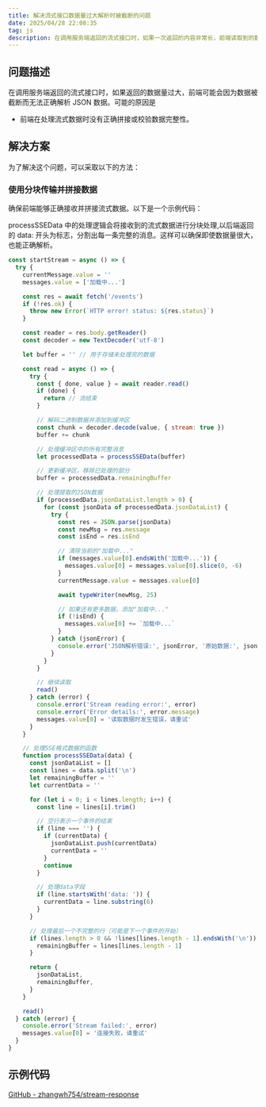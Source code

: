 ```yaml
---
title: 解决流式接口数据量过大解析时被截断的问题
date: 2025/04/28 22:08:35
tag: js
description: 在调用服务端返回的流式接口时，如果一次返回的内容非常长，前端读取到的数据不完整，会导致json解析失败
---
```


## 问题描述

在调用服务端返回的流式接口时，如果返回的数据量过大，前端可能会因为数据被截断而无法正确解析 JSON 数据。可能的原因是

- 前端在处理流式数据时没有正确拼接或校验数据完整性。

## 解决方案

为了解决这个问题，可以采取以下的方法：

### 使用分块传输并拼接数据

确保前端能够正确接收并拼接流式数据。以下是一个示例代码：

processSSEData 中的处理逻辑会将接收到的流式数据进行分块处理,以后端返回的 data: 开头为标志，分割出每一条完整的消息。这样可以确保即使数据量很大，也能正确解析。

```javascript
const startStream = async () => {
  try {
    currentMessage.value = ''
    messages.value = ['加载中...']

    const res = await fetch('/events')
    if (!res.ok) {
      throw new Error(`HTTP error! status: ${res.status}`)
    }

    const reader = res.body.getReader()
    const decoder = new TextDecoder('utf-8')

    let buffer = '' // 用于存储未处理完的数据

    const read = async () => {
      try {
        const { done, value } = await reader.read()
        if (done) {
          return // 流结束
        }

        // 解码二进制数据并添加到缓冲区
        const chunk = decoder.decode(value, { stream: true })
        buffer += chunk

        // 处理缓冲区中的所有完整消息
        let processedData = processSSEData(buffer)

        // 更新缓冲区，移除已处理的部分
        buffer = processedData.remainingBuffer

        // 处理提取的JSON数据
        if (processedData.jsonDataList.length > 0) {
          for (const jsonData of processedData.jsonDataList) {
            try {
              const res = JSON.parse(jsonData)
              const newMsg = res.message
              const isEnd = res.isEnd

              // 清除当前的"加载中..."
              if (messages.value[0].endsWith('加载中...')) {
                messages.value[0] = messages.value[0].slice(0, -6)
              }
              currentMessage.value = messages.value[0]

              await typeWriter(newMsg, 25)

              // 如果还有更多数据，添加"加载中..."
              if (!isEnd) {
                messages.value[0] += `加载中...`
              }
            } catch (jsonError) {
              console.error('JSON解析错误:', jsonError, '原始数据:', jsonData)
            }
          }
        }

        // 继续读取
        read()
      } catch (error) {
        console.error('Stream reading error:', error)
        console.error('Error details:', error.message)
        messages.value[0] = '读取数据时发生错误，请重试'
      }
    }

    // 处理SSE格式数据的函数
    function processSSEData(data) {
      const jsonDataList = []
      const lines = data.split('\n')
      let remainingBuffer = ''
      let currentData = ''

      for (let i = 0; i < lines.length; i++) {
        const line = lines[i].trim()

        // 空行表示一个事件的结束
        if (line === '') {
          if (currentData) {
            jsonDataList.push(currentData)
            currentData = ''
          }
          continue
        }

        // 处理data字段
        if (line.startsWith('data: ')) {
          currentData = line.substring(6)
        }
      }

      // 处理最后一个不完整的行（可能是下一个事件的开始）
      if (lines.length > 0 && !lines[lines.length - 1].endsWith('\n')) {
        remainingBuffer = lines[lines.length - 1]
      }

      return {
        jsonDataList,
        remainingBuffer,
      }
    }

    read()
  } catch (error) {
    console.error('Stream failed:', error)
    messages.value[0] = '连接失败，请重试'
  }
}
```

## 示例代码

[GitHub - zhangwh754/stream-response](https://github.com/zhangwh754/stream-response.git)
